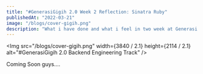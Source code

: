 ```yaml
---
title: "#GenerasiGigih 2.0 Week 2 Reflection: Sinatra Ruby"
publishedAt: "2022-03-21"
image: "/blogs/cover-gigih.png"
description: "What i have done and what i feel in two week at Generasi Gigih 2.0."
---
```


<Img
  src="/blogs/cover-gigih.png"
  width={3840 / 2.1}
  height={2114 / 2.1}
  alt="#GenerasiGigih 2.0 Backend Engineering Track"
/>

Coming Soon guys....